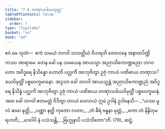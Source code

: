 ```yaml
---
title: "7.6 တဏှာသင်္ခယသုတ္တ"
tableOfContents: false
sidebar:
  order: 7
type: "tipitaka"
basket: "su"
book: "ud"
---
```



<DynamicBreadcrumb />

<Division number="66" book="ud">

<Paragraph number="630" book="ud">
ဧဝံ မေ သုတံ—  ဧကံ သမယံ ဘဂဝါ သာဝတ္ထိယံ ဝိဟရတိ ဇေတဝနေ အနာထပိဏ္ဍိကဿ အာရာမေ. တေန ခေါ ပန သမယေန အာယသ္မာ အညာသိကောဏ္ဍညော ဘဂဝတော အဝိဒူရေ နိသိန္နော ဟောတိ ပလ္လင်္ကံ အာဘုဇိတွာ ဥဇုံ ကာယံ ပဏိဓာယ တဏှာသင်္ခယဝိမုတ္တိံ ပစ္စဝေက္ခမာနော.
</Paragraph>

<Paragraph number="631" book="ud">
အဒ္ဒသာ ခေါ ဘဂဝါ အာယသ္မန္တံ အညာသိကောဏ္ဍညံ အဝိဒူရေ နိသိန္နံ ပလ္လင်္ကံ အာဘုဇိတွာ ဥဇုံ ကာယံ ပဏိဓာယ တဏှာသင်္ခယဝိမုတ္တိံ ပစ္စဝေက္ခမာနံ.
</Paragraph>

<Paragraph number="632" book="ud">
အထ ခေါ ဘဂဝါ ဧတမတ္ထံ ဝိဒိတွာ တာယံ ဝေလာယံ ဣမံ ဥဒါနံ ဥဒါနေသိ—
</Paragraph>

<Paragraph number="633" type="verses" book="ud">
_“ယဿ မူလံ ဆမာ နတ္ထိ,_  
_ပဏ္ဏာ နတ္ထိ ကုတော လတာ;_  
_တံ ဓီရံ ဗန္ဓနာ မုတ္တံ,_  
_ကော တံ နိန္ဒိတုမရဟတိ;_  
_ဒေဝါပိ နံ ပသံသန္တိ,_  
_ဗြဟ္မုနာပိ ပသံသိတော”တိ. (79)_  


</Paragraph>
</Division>

<Paragraph number="634" type="center" book="ud">
ဆဋ္ဌံ.
</Paragraph>